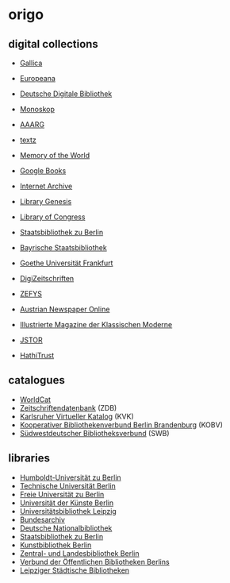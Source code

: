 # origo

## digital collections

- [Gallica](https://gallica.bnf.fr/)
- [Europeana](https://www.europeana.eu/)
- [Deutsche Digitale Bibliothek](https://www.deutsche-digitale-bibliothek.de)

- [Monoskop](https://monoskop.org/)
- [AAARG](https://aaaaarg.fail/)
- [textz](http://textz.com/)
- [Memory of the World](http://library.memoryoftheworld.org)

- [Google Books](https://books.google.com)
- [Internet Archive](https://archive.org)
- [Library Genesis](http://gen.lib.rus.ec/)

- [Library of Congress](https://www.loc.gov/collections/)
- [Staatsbibliothek zu Berlin](http://digital.staatsbibliothek-berlin.de)
- [Bayrische Staatsbibliothek](http://www.digitale-sammlungen.de)
- [Goethe Universität Frankfurt](http://sammlungen.ub.uni-frankfurt.de)

- [DigiZeitschriften](http://www.digizeitschriften.de/)
- [ZEFYS](http://zefys.staatsbibliothek-berlin.de)
- [Austrian Newspaper Online](http://anno.onb.ac.at)
- [Illustrierte Magazine der Klassischen Moderne](http://magazine.illustrierte-presse.de)

- [JSTOR](https://www.jstor.org)
- [HathiTrust](https://www.hathitrust.org)

## catalogues

- [WorldCat](http://worldcat.org)
- [Zeitschriftendatenbank](https://zdb-katalog.de/) (ZDB)
- [Karlsruher Virtueller Katalog](http://kvk.bibliothek.kit.edu) (KVK)
- [Kooperativer Bibliothekenverbund Berlin Brandenburg](http://kobv.de) (KOBV)
- [Südwestdeutscher Bibliotheksverbund](http://swb.bsz-bw.de) (SWB)

## libraries

- [Humboldt-Universität zu Berlin](https://www.ub.hu-berlin.de/)
- [Technische Universität Berlin](www.ub.tu-berlin.de)
- [Freie Universität zu  Berlin](ub.fu-berlin.de)
- [Universität der Künste Berlin](https://www.udk-berlin.de/service/universitaetsbibliothek/)
- [Universitätsbibliothek Leipzig](https://www.ub.uni-leipzig.de/)
- [Bundesarchiv](http://www.bundesarchiv.de/)
- [Deutsche Nationalbibliothek](http://www.dnb.de/)
- [Staatsbibliothek zu Berlin](http://staatsbibliothek-berlin.de/)
- [Kunstbibliothek Berlin](https://www.smb.museum/museen-und-einrichtungen/kunstbibliothek/home.html)
- [Zentral- und Landesbibliothek Berlin](https://www.zlb.de)
- [Verbund der Öffentlichen Bibliotheken Berlins](https://www.voebb.de/)
- [Leipziger Städtische Bibliotheken](https://stadtbibliothek.leipzig.de)
